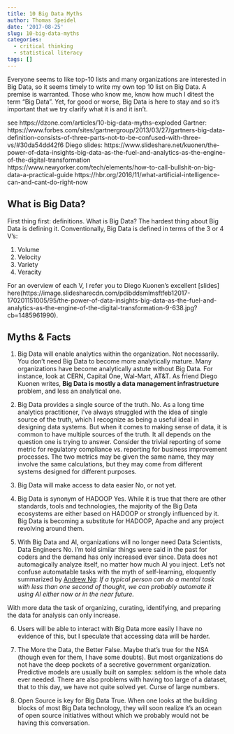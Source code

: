 ---
title: 10 Big Data Myths
author: Thomas Speidel
date: '2017-08-25'
slug: 10-big-data-myths
categories:
  - critical thinking
  - statistical literacy
tags: []
---

Everyone seems to like top-10 lists and many organizations are interested in Big Data, so it seems timely to write my own top 10 list on Big Data.  A premise is warranted.  Those who know me, know how much I ditest the term "Big Data". Yet, for good or worse, Big Data is here to stay and so it's important that we try clarify what it is and it isn't.

see https://dzone.com/articles/10-big-data-myths-exploded
Gartner: https://www.forbes.com/sites/gartnergroup/2013/03/27/gartners-big-data-definition-consists-of-three-parts-not-to-be-confused-with-three-vs/#30da54dd42f6
Diego slides: https://www.slideshare.net/kuonen/the-power-of-data-insights-big-data-as-the-fuel-and-analytics-as-the-engine-of-the-digital-transformation
https://www.newyorker.com/tech/elements/how-to-call-bullshit-on-big-data-a-practical-guide
https://hbr.org/2016/11/what-artificial-intelligence-can-and-cant-do-right-now

## What is Big Data?
First thing first: definitions. What is Big Data? The hardest thing about Big Data is defining it. Conventionally, Big Data is defined in terms of the 3 or 4 V's:

1.    Volume
2.    Velocity
3.    Variety
4.    Veracity

For an overview of each V, I refer you to Diego Kuonen's excellent [slides] here(https://image.slidesharecdn.com/pdibddsmlmsftfeb12017-170201151005/95/the-power-of-data-insights-big-data-as-the-fuel-and-analytics-as-the-engine-of-the-digital-transformation-9-638.jpg?cb=1485961990).

## Myths & Facts

1. Big Data will enable analytics within the organization.
Not necessarily. You don't need Big Data to become more analytically mature. Many organizations have become analytically astute without Big Data. For instance, look at CERN, Capital One, Wal-Mart, AT&T. As friend Diego Kuonen writes, **Big Data is mostly a data management infrastructure** problem, and less an analytical one.

2. Big Data provides a single source of the truth.
No. As a long time analytics practitioner, I've always struggled with the idea of single source of the truth, which I recognize as being a useful ideal in designing data systems. But when it comes to making sense of data, it is common to have multiple sources of the truth. It all depends on the question one is trying to answer. Consider the trivial reporting of some metric for regulatory compliance vs. reporting for business improvement processes. The two metrics may be given the same name, they may involve the same calculations, but they may come from different systems designed for different purposes.

3. Big Data will make access to data easier
No, or not yet.  

4. Big Data is synonym of HADOOP
Yes. While it is true that there are other standards, tools and technologies, the majority of the Big Data ecosystems are either based on HADOOP or strongly influenced by it. Big Data is becoming a substitute for HADOOP, Apache and any project revolving around them.

5. With Big Data and AI, organizations will no longer need Data Scientists, Data Engineers
No. I'm told similar things were said in the past for coders and the demand has only increased ever since. Data does not automagically analyze itself, no matter how much AI you inject. Let's not confuse automatable tasks with the myth of self-learning, eloquently summarized by [Andrew Ng](https://hbr.org/2016/11/what-artificial-intelligence-can-and-cant-do-right-now): *If a typical person can do a mental task with less than one second of thought, we can probably automate it using AI either now or in the near future.*

With more data the task of organizing, curating, identifying, and preparing the data for analysis can only increase.

6. Users will be able to interact with Big Data more easily
I have no evidence of this, but I speculate that accessing data will be harder.

7. The More the Data, the Better
False. Maybe that's true for the NSA (though even for them, I have some doubts). But most organizations do not have the deep pockets of a secretive government organization. Predictive models are usually built on samples: seldom is the whole data ever needed. There are also problems with having too large of a dataset, that to this day, we have not quite solved yet. Curse of large numbers.

8. Open Source is key for Big Data
True. When one looks at the building blocks of most Big Data technology, they will soon realize it's an ocean of open source initiatives without which we probably would not be having this conversation.